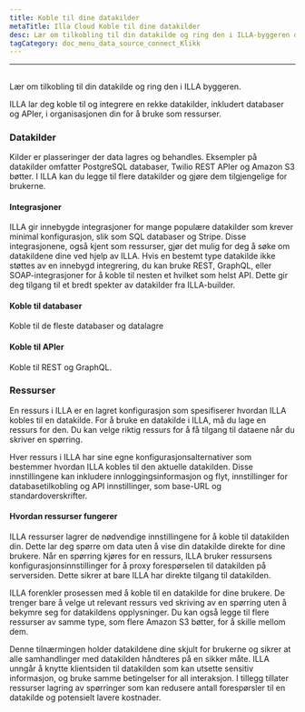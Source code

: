 ```yaml
---
title: Koble til dine datakilder
metaTitle: Illa Cloud Koble til dine datakilder
desc: Lær om tilkobling til din datakilde og ring den i ILLA-byggeren din
tagCategory: doc_menu_data_source_connect_Klikk
---
```


* * *

## <Heading hidden>Koble til datakildene dine (Oppgjør)</Heading>

Lær om tilkobling til din datakilde og ring den i ILLA byggeren.

ILLA lar deg koble til og integrere en rekke datakilder, inkludert databaser og APIer, i organisasjonen din for å bruke som ressurser.

### Datakilder

Kilder er plasseringer der data lagres og behandles. Eksempler på datakilder omfatter PostgreSQL databaser, Twilio REST APIer og Amazon S3 bøtter. I ILLA kan du legge til flere datakilder og gjøre dem tilgjengelige for brukerne.

#### Integrasjoner

ILLA gir innebygde integrasjoner for mange populære datakilder som krever minimal konfigurasjon, slik som SQL databaser og Stripe. Disse integrasjonene, også kjent som ressurser, gjør det mulig for deg å søke om datakildene dine ved hjelp av ILLA. Hvis en bestemt type datakilde ikke støttes av en innebygd integrering, du kan bruke REST, GraphQL, eller SOAP-integrasjoner for å koble til nesten et hvilket som helst API. Dette gir deg tilgang til et bredt spekter av datakilder fra ILLA-builder.

#### Koble til databaser

Koble til de fleste databaser og datalagre

#### Koble til APIer

Koble til REST og GraphQL.

### Ressurser

En ressurs i ILLA er en lagret konfigurasjon som spesifiserer hvordan ILLA kobles til en datakilde. For å bruke en datakilde i ILLA, må du lage en ressurs for den. Du kan velge riktig ressurs for å få tilgang til dataene når du skriver en spørring.

Hver ressurs i ILLA har sine egne konfigurasjonsalternativer som bestemmer hvordan ILLA kobles til den aktuelle datakilden. Disse innstillingene kan inkludere innloggingsinformasjon og flyt, innstillinger for databasetilkobling og API innstillinger, som base-URL og standardoverskrifter.

#### Hvordan ressurser fungerer

ILLA ressurser lagrer de nødvendige innstillingene for å koble til datakilden din. Dette lar deg spørre om data uten å vise din datakilde direkte for dine brukere. Når en spørring kjøres for en ressurs, ILLA bruker ressursens konfigurasjonsinnstillinger for å proxy forespørselen til datakilden på serversiden. Dette sikrer at bare ILLA har direkte tilgang til datakilden.

ILLA forenkler prosessen med å koble til en datakilde for dine brukere. De trenger bare å velge ut relevant ressurs ved skriving av en spørring uten å bekymre seg for datakildens opplysninger. Du kan også legge til flere ressurser av samme type, som flere Amazon S3 bøtter, for å skille mellom dem.

Denne tilnærmingen holder datakildene dine skjult for brukerne og sikrer at alle samhandlinger med datakilden håndteres på en sikker måte. ILLA unngår å knytte klientsiden til datakilden som kan utsette sensitiv informasjon, og bruke samme betingelser for all interaksjon. I tillegg tillater ressurser lagring av spørringer som kan redusere antall forespørsler til en datakilde og potensielt lavere kostnader.

